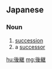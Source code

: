 ==Japanese==
{{ja-kanjitab|こう|けい|yomi=o}}

===Noun===
{{ja-noun|こうけい}}

# [[succession]]
# a [[successor]]

[[hu:後継]]
[[mg:後継]]